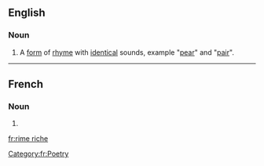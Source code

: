 ==English==

===Noun===
{{en-noun|head=[[rime]] [[riche]]|rimes riches}}

# {{context|poetry|lang=en}} A [[form]] of [[rhyme]] with [[identical]] sounds, example "[[pear]]" and "[[pair]]".

----

==French==

===Noun===
{{fr-noun|f|rimes riches}}

# {{l|en|rime riche}}

[[Category:fr:Poetry]]

[[fr:rime riche]]